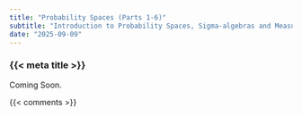 ```yaml
---
title: "Probability Spaces (Parts 1-6)"
subtitle: "Introduction to Probability Spaces, Sigma-algebras and Measurable Spaces, Probability Measures and their Properties, Random Variables and Distributions, Expectation and Moments, and Convergence Concepts and Applications"
date: "2025-09-09"
---
```


### {{< meta title >}}

Coming Soon.

{{< comments >}}
